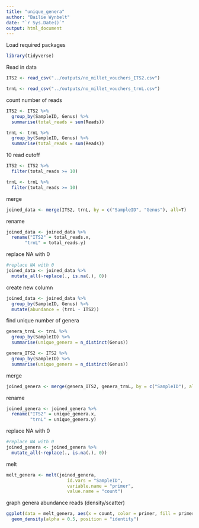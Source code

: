 ```yaml
---
title: "unique_genera"
author: "Bailie Wynbelt"
date: "`r Sys.Date()`"
output: html_document
---
```

Load required packages
```r
library(tidyverse)
```

Read in data
```r
ITS2 <- read_csv("../outputs/no_millet_vouchers_ITS2.csv")

trnL <- read_csv("../outputs/no_millet_vouchers_trnL.csv")
```

count number of reads
```r
ITS2 <- ITS2 %>%
  group_by(SampleID, Genus) %>% 
  summarise(total_reads = sum(Reads))

trnL <- trnL %>% 
  group_by(SampleID, Genus) %>% 
  summarise(total_reads = sum(Reads))
```

10 read cutoff
```r
ITS2 <- ITS2 %>% 
  filter(total_reads >= 10)

trnL <- trnL %>% 
  filter(total_reads >= 10)
```

merge
```r
joined_data <- merge(ITS2, trnL, by = c("SampleID", "Genus"), all=T)
```

rename
```r
joined_data <- joined_data %>% 
  rename("ITS2" = total_reads.x,
       "trnL" = total_reads.y)
``` 

replace NA with 0
```r
#replace NA with 0
joined_data <- joined_data %>% 
  mutate_all(~replace(., is.na(.), 0))
```

create new column
```r
joined_data <- joined_data %>%
  group_by(SampleID, Genus) %>% 
  mutate(abundance = (trnL - ITS2))
```

find unique number of genera
```r
genera_trnL <- trnL %>% 
  group_by(SampleID) %>%
  summarise(unique_genera = n_distinct(Genus))

genera_ITS2 <- ITS2 %>% 
  group_by(SampleID) %>%
  summarise(unique_genera = n_distinct(Genus))
```

merge
```r
joined_genera <- merge(genera_ITS2, genera_trnL, by = c("SampleID"), all=T)
```

rename
```r
joined_genera <- joined_genera %>% 
  rename("ITS2" = unique_genera.x,
         "trnL" = unique_genera.y)
```

replace NA with 0
```r
#replace NA with 0
joined_genera <- joined_genera %>% 
  mutate_all(~replace(., is.na(.), 0))
```

melt
```r
melt_genera <- melt(joined_genera,
                       id.vars = "SampleID",
                       variable.name = "primer",
                       value.name = "count")
```

graph genera abundance reads (density/scatter)
```r
ggplot(data = melt_genera, aes(x = count, color = primer, fill = primer)) +
  geom_density(alpha = 0.5, position = "identity")
```
